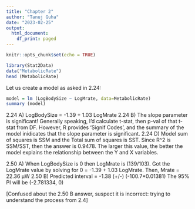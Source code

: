 ```yaml
---
title: "Chapter 2"
author: "Tanuj Guha"
date: "2023-02-25"
output:
  html_document:
    df_print: paged
---
```


```r
knitr::opts_chunk$set(echo = TRUE)
```

```r
library(Stat2Data)
data("MetabolicRate")
head (MetabolicRate)
```
Let us create a model as asked in 2.24:

```r
model = lm (LogBodySize ~ LogMrate, data=MetabolicRate)
summary (model)
```
2.24 A) LogBodySize = -1.39 + 1.03 LogMrate
2.24 B) The slope parameter is significant! Generally speaking, I'd calculate t-stat, then p-val of that t-stat from DF. However, R provides 'Signif Codes', and the summary of the model inidicates that the slope parameter is significant. 
2.24 D) Model sum of squares is SSM and the Total sum of squares is SST. Since R^2 is SSM/SST, then the answer is 0.9478. The larger this value, the better the model explains the relationship between the Y and X variables. 

2.50 A) When LogBodySize is 0 then LogMrate is (139/103). Got the LogMrate value by solving for 0 = -1.39 + 1.03 LogMrate. Then, Mrate = 22.36 μW
2.50 B) Predicted interval = -1.38 (+/-) (-100.7*0.01381)
The 95% PI will be (-2.781334, 0)

[Confused about the 2.50 B answer, suspect it is incorrect: trying to understand the process from 2.4]

